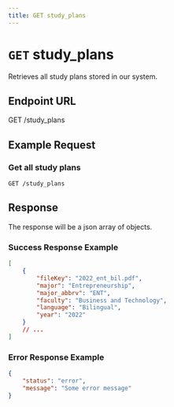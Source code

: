 ```yaml
---
title: GET study_plans
---
```


# `GET` study_plans

Retrieves all study plans stored in our system.

## Endpoint URL

GET /study_plans

## Example Request

### Get all study plans

```http
GET /study_plans
```

## Response

The response will be a json array of objects.

### Success Response Example

```json
[
	{
		"fileKey": "2022_ent_bil.pdf",
		"major": "Entrepreneurship",
		"major_abbrv": "ENT",
		"faculty": "Business and Technology",
		"language": "Bilingual",
		"year": "2022"
	}
	// ...
]
```

### Error Response Example

```json
{
	"status": "error",
	"message": "Some error message"
}
```
